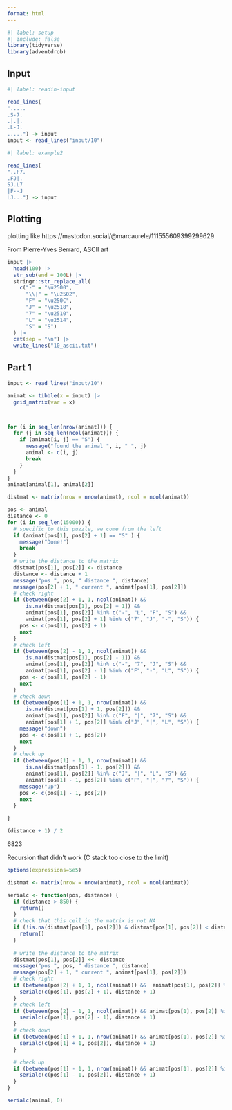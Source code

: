 ```yaml
---
format: html
---
```


```r
#| label: setup
#| include: false
library(tidyverse)
library(adventdrob)
```

## Input

```r
#| label: readin-input

read_lines(
".....
.S-7.
.|.|.
.L-J.
.....") -> input
input <- read_lines("input/10")
```

```r
#| label: example2

read_lines(
"..F7.
.FJ|.
SJ.L7
|F--J
LJ...") -> input
```


## Plotting

plotting like https://mastodon.social/@marcaurele/111555609399299629


From Pierre-Yves Berrard, ASCII art 

```r
input |>
  head(100) |> 
  str_sub(end = 100L) |> 
  stringr::str_replace_all(
    c("-" = "\u2500",
      "\\|" = "\u2502",
      "F" = "\u250C",
      "J" = "\u2518",
      "7" = "\u2510",
      "L" = "\u2514",
      "S" = "S")
  ) |>
  cat(sep = "\n") |> 
  write_lines("10_ascii.txt")
```


## Part 1


```r
input <- read_lines("input/10")

animat <- tibble(x = input) |> 
  grid_matrix(var = x)



for (i in seq_len(nrow(animat))) {
  for (j in seq_len(ncol(animat))) {
    if (animat[i, j] == "S") {
      message("found the animal ", i, " ", j)
      animal <- c(i, j)
      break
    }
  }
}
animat[animal[1], animal[2]]

distmat <- matrix(nrow = nrow(animat), ncol = ncol(animat))

pos <- animal
distance <- 0
for (i in seq_len(15000)) {
  # specific to this puzzle, we come from the left
  if (animat[pos[1], pos[2] + 1] == "S" ) {
    message("Done!")
    break
  }
  # write the distance to the matrix
  distmat[pos[1], pos[2]] <- distance
  distance <- distance + 1
  message("pos ", pos, " distance ", distance)
  message(pos[2] + 1, " current ", animat[pos[1], pos[2]])
  # check right
  if (between(pos[2] + 1, 1, ncol(animat)) &&  
      is.na(distmat[pos[1], pos[2] + 1]) &&
      animat[pos[1], pos[2]] %in% c("-", "L", "F", "S") && 
      animat[pos[1], pos[2] + 1] %in% c("7", "J", "-", "S")) {
    pos <- c(pos[1], pos[2] + 1)
    next
  } 
  # check left
  if (between(pos[2] - 1, 1, ncol(animat)) && 
      is.na(distmat[pos[1], pos[2] - 1]) &&
      animat[pos[1], pos[2]] %in% c("-", "7", "J", "S") && 
      animat[pos[1], pos[2] - 1] %in% c("F", "-", "L", "S")) {
    pos <- c(pos[1], pos[2] - 1)
    next
  }
  # check down
  if (between(pos[1] + 1, 1, nrow(animat)) && 
      is.na(distmat[pos[1] + 1, pos[2]]) &&
      animat[pos[1], pos[2]] %in% c("F", "|", "7", "S") && 
      animat[pos[1] + 1, pos[2]] %in% c("J", "|", "L", "S")) {
    message("down")
    pos <- c(pos[1] + 1, pos[2])
    next
  }
  # check up
  if (between(pos[1] - 1, 1, nrow(animat)) && 
      is.na(distmat[pos[1] - 1, pos[2]]) &&
      animat[pos[1], pos[2]] %in% c("J", "|", "L", "S") && 
      animat[pos[1] - 1, pos[2]] %in% c("F", "|", "7", "S")) {
    message("up")
    pos <- c(pos[1] - 1, pos[2])
    next
  }

}

(distance + 1) / 2
```

6823




Recursion that didn't work (C stack too close to the limit)

```r

options(expressions=5e5)

distmat <- matrix(nrow = nrow(animat), ncol = ncol(animat))

serialc <- function(pos, distance) {
  if (distance > 850) {
    return()
  }
  # check that this cell in the matrix is not NA  
  if (!is.na(distmat[pos[1], pos[2]]) & distmat[pos[1], pos[2]] < distance) {
    return()
  }
  
  # write the distance to the matrix
  distmat[pos[1], pos[2]] <<- distance
  message("pos ", pos, " distance ", distance)
  message(pos[2] + 1, " current ", animat[pos[1], pos[2]])
  # check right
  if (between(pos[2] + 1, 1, ncol(animat)) &&  animat[pos[1], pos[2]] %in% c("-", "L", "F", "S") && animat[pos[1], pos[2] + 1] %in% c("7", "J", "-")) {
    serialc(c(pos[1], pos[2] + 1), distance + 1)
  } 
  # check left
  if (between(pos[2] - 1, 1, ncol(animat)) && animat[pos[1], pos[2]] %in% c("-", "7", "J", "S") && animat[pos[1], pos[2] - 1] %in% c("F", "-", "L")) {
    serialc(c(pos[1], pos[2] - 1), distance + 1)
  }
  # check down
  if (between(pos[1] + 1, 1, nrow(animat)) && animat[pos[1], pos[2]] %in% c("F", "|", "7", "S") && animat[pos[1] + 1, pos[2]] %in% c("J", "|", "L")) {
    serialc(c(pos[1] + 1, pos[2]), distance + 1)
  }

  # check up
  if (between(pos[1] - 1, 1, nrow(animat)) && animat[pos[1], pos[2]] %in% c("J", "|", "L", "S") && animat[pos[1] - 1, pos[2]] %in% c("F", "|", "7")) {
    serialc(c(pos[1] - 1, pos[2]), distance + 1)
  }
}

serialc(animal, 0)
```
